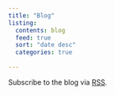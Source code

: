 ```yaml
---
title: "Blog"
listing:
  contents: blog
  feed: true
  sort: "date desc"
  categories: true
  
---
```


Subscribe to the blog via  [RSS](./blog.xml).
